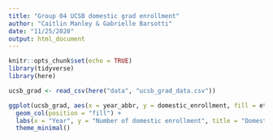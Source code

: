 ```yaml
---
title: "Group 04 UCSB domestic grad enrollment"
author: "Caitlin Manley & Gabrielle Barsotti"
date: "11/25/2020"
output: html_document
---
```


```r
knitr::opts_chunk$set(echo = TRUE)
library(tidyverse)
library(here)
```

```r

ucsb_grad <- read_csv(here("data", "ucsb_grad_data.csv"))

```


```r
ggplot(ucsb_grad, aes(x = year_abbr, y = domestic_enrollment, fill = ethnicity)) +
  geom_col(position = "fill") +
  labs(x = "Year", y = "Number of domestic enrollment", title = "Domestic Enrollment by Year and Enthnicity") +
  theme_minimal()
  
```

